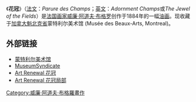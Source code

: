 {{Painting| image_file=Crown of Flowers (William-Adolphe Bouguereau, 1884).jpg
| title=花冠 (布格罗) 
| artist=[[威廉·阿道夫·布格罗|威廉·阿道夫·布格罗]]
| year=1884年
| type=[[油画|油画]]
| height_metric= 162.9
| width_metric=  90
| city= 魁北克省
| museum=蒙特利尔美术馆}}

《'''花冠'''》（[[法文|法文]]：''Parure des Champs''；[[英文|英文]]：''Adornment Champs''或''The Jewel of the Fields''）是[[法国|法国]][[画家|画家]][[威廉·阿道夫·布格罗|威廉·阿道夫·布格罗]]创作于1884年的一幅[[油画|油画]]。现收藏于[[加拿大|加拿大]][[魁北克省|魁北克省]]蒙特利尔美术馆 (Musée des Beaux-Arts, Montreal)。

== 外部链接 ==
*[https://web.archive.org/web/20080126164905/http://www.mbam.qc.ca/fr/index.html 蒙特利尔美术馆] 
*[http://www.museumsyndicate.com/item.php?item=8008 MuseumSyndicate] {{Wayback|url=http://www.museumsyndicate.com/item.php?item=8008 |date=20160623202104 }}
*[http://www.artrenewal.org/asp/database/image.asp?id=1074 Art Renewal 花冠]{{Dead link|date=2018年9月 |bot=InternetArchiveBot |fix-attempted=yes }}
*[http://www.artrenewal.org/asp/database/image.asp?id=4863 Art Renewal 花冠局部]{{Dead link|date=2018年9月 |bot=InternetArchiveBot |fix-attempted=yes }}

{{paint-stub}}
[[Category:威廉·阿道夫·布格羅畫作|Category:威廉·阿道夫·布格羅畫作]]